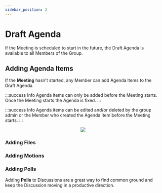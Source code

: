 ```yaml
---
sidebar_position: 2
---
```



# Draft Agenda

If the Meeting is scheduled to start in the future, the Draft Agenda is available to all Members of the Group.

## Adding Agenda Items

If the **Meeting** hasn't started, any Member can add Agenda Items to the Draft Agenda.

:::success Info
Agenda items can only be added before the Meeting starts. Once the Meeting starts the Agenda is fixed.
:::

:::success Info
Agenda items can be edited and/or deleted by the group admin or the Member who created the Agenda item before the Meeting starts.
:::

<center>
	<img src={useBaseUrl('/img/meetings/draftAgenda.gif')} />
</center>

### Adding Files

<AddFiles />

### Adding Motions

<AddMotions />

### Adding Polls

Adding **Polls** to Discussions are a great way to find common ground and keep the Discussion moving in a productive direction.

<AddPolls />
